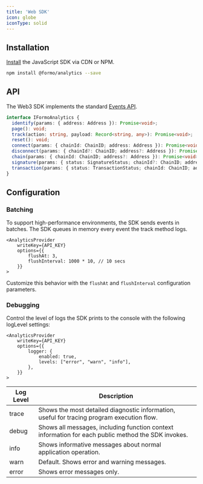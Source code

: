 ```yaml
---
title: 'Web SDK'
icon: globe
iconType: solid
---
```


## Installation

[Install](/install) the JavaScript SDK via CDN or NPM.

```bash
npm install @formo/analytics --save
```

## API

The Web3 SDK implements the standard [Events API](/data/events#events-api).

```ts
interface IFormoAnalytics {
  identify(params: { address: Address }): Promise<void>;
  page(): void;
  track(action: string, payload: Record<string, any>): Promise<void>;
  reset(): void;
  connect(params: { chainId: ChainID; address: Address }): Promise<void>;
  disconnect(params: { chainId?: ChainID; address?: Address }): Promise<void>;
  chain(params: { chainId: ChainID; address?: Address }): Promise<void>;
  signature(params: { status: SignatureStatus; chainId?: ChainID; address: Address; message: string; signatureHash?: string; }): Promise<void>;
  transaction(params: { status: TransactionStatus; chainId: ChainID; address: Address; data?: string; to?: string; value?: string; transactionHash?: string; }): Promise<void>;
}
```

## Configuration

### Batching

To support high-performance environments, the SDK sends events in batches. 
The SDK queues in memory every event the track method logs. 

```tsx
<AnalyticsProvider
    writeKey={API_KEY}
    options={{
        flushAt: 3,
        flushInterval: 1000 * 10, // 10 secs
    }}
>
```

Customize this behavior with the `flushAt` and `flushInterval` configuration parameters. 

### Debugging

Control the level of logs the SDK prints to the console with the following logLevel settings:

```tsx
<AnalyticsProvider
    writeKey={API_KEY}
    options={{
        logger: {
            enabled: true,
            levels: ["error", "warn", "info"],
        },
    }}
>
```

| Log Level | Description |
|-----------|-------------|
| trace | Shows the most detailed diagnostic information, useful for tracing program execution flow. |
| debug | Shows all messages, including function context information for each public method the SDK invokes. |
| info | Shows informative messages about normal application operation. |
| warn | Default. Shows error and warning messages. |
| error | Shows error messages only. |